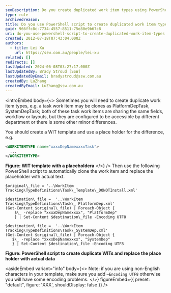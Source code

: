 ```yaml
---
seoDescription: Do you create duplicated work item types using PowerShell scripts to efficiently configure different department access and minor variations?
type: rule
archivedreason:
title: Do you use PowerShell script to create duplicated work item types?
guid: 966ffc8c-7734-4557-8511-75e80e9b67c8
uri: do-you-use-powershell-script-to-create-duplicated-work-item-types
created: 2012-07-18T07:43:04.000Z
authors:
  - title: Lei Xu
    url: https://ssw.com.au/people/lei-xu
related: []
redirects: []
lastUpdated: 2024-06-08T03:27:17.000Z
lastUpdatedBy: Brady Stroud [SSW]
lastUpdatedByEmail: bradystroud@ssw.com.au
createdBy: LuZhang
createdByEmail: LuZhang@ssw.com.au
---
```


<introEmbed
  body={<>
Sometimes you will need to create duplicate work item types, e.g. a task work item may be clones as PlatformDepTask, SystemDepTask; both of these task work items are sharing the same fields, workflow or layouts, but they are configured to be accessible by different department or there is some other minor differences.

You should create a WIT template and use a place holder for the difference, e.g.

```xml
<WORKITEMTYPE name="xxxxDepNamexxxxTask">
  ...
</WORKITEMTYPE>
```

**Figure: WIT template with a placeholdera**
  </>}
/>
Then use the following PowerShell script to automatically clone the work item and replace the placeholder with actual text.

```pwsh
$original\_file = '..\WorkItem Tracking\TypeDefinitions\Task\_Template\_DONOTInstall.xml'

$destination\_file =  '..\WorkItem Tracking\TypeDefinitions\Task\_ PlatformDep.xml'
(Get-Content $original\_file) | Foreach-Object {
    $\_ -replace "xxxxDepNamexxxx", "PlatformDep"
    } | Set-Content $destination\_file -Encoding UTF8

$destination\_file =  '..\WorkItem Tracking\TypeDefinitions\Task\_SystemDep.xml'
(Get-Content $original\_file) | Foreach-Object {
   $\_ -replace "xxxxDepNamexxxx", "SystemDep"
   } | Set-Content $destination\_file -Encoding UTF8
```

**Figure: PowerShell script to create duplicate WITs and replace the place holder with actual data**

<asideEmbed
  variant="info"
  body={<>
    Note: if you are using non-English characters in your
template, make sure you add `–Encoding UTF8` otherwise you will have some
encoding problems.
  </>}
  figureEmbed={{
    preset: "default",
    figure: 'XXX',
    shouldDisplay: false
  }}
/>
